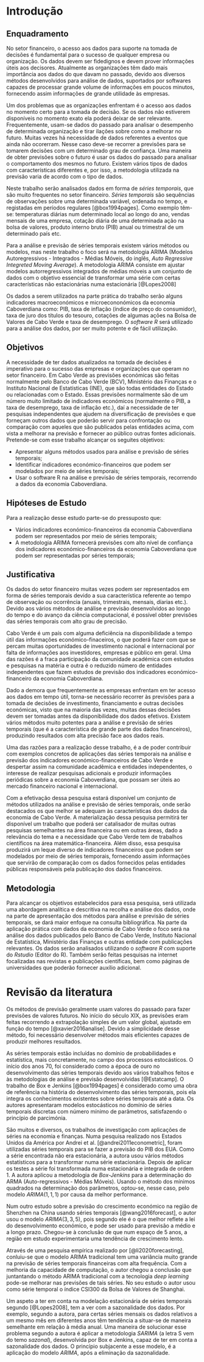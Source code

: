# Introdução

## Enquadramento

\justify 
No setor financeiro, o acesso aos dados para suporte na tomada de decisões é fundamental para o sucesso de qualquer empresa ou organização. Os dados devem ser fidedignos e devem prover informações úteis aos decisores. Atualmente as organizações têm dado mais importância aos dados do que davam no passado, devido aos diversos métodos desenvolvidos para análise de dados, suportados por softwares capazes de processar grande volume de informações em poucos minutos, fornecendo assim informações de grande utilidade às empresas.

Um dos problemas que as organizações enfrentam é o acesso aos dados no momento certo para a tomada de decisão. Se os dados não estiverem disponíveis no momento exato ela poderá deixar de ser relevante. Frequentemente, usam-se dados do passado para analisar o desempenho de determinada organização e tirar ilações sobre como a melhorar no futuro. Muitas vezes há necessidade de dados referentes a eventos que ainda não ocorerram. Nesse caso deve-se recorrer a previsões para se tomarem decisões com um determinado grau de confiança.
Uma maneira de obter previsões sobre o futuro é usar os dados do passado para analisar o  comportamento dos mesmos no futuro. Existem vários tipos de dados com características diferentes e, por isso, a metodologia utilizada na previsão varia de acordo com o tipo de dados.

Neste trabalho serão analisados dados em forma de *séries temporais*, que são muito frequentes no setor financeiro. *Séries temporais* são sequências de observações sobre uma determinada variável, ordenada no tempo, e registadas em períodos regulares [@box1994pages]. Como exemplo têm-se: temperaturas diárias num determinado local ao longo do ano, vendas mensais de uma empresa, cotação diária de uma determinada ação na bolsa de valores, produto interno bruto (PIB) anual ou trimestral de um determinado país etc.

Para a análise e previsão de séries temporais existem vários métodos ou modelos, mas neste trabalho o foco será na metodologia ARIMA (Modelos Autoregressivos - Integrados - Médias Móveis, do inglês, *Auto Regressive Integreted Moving Average*). A metodologia ARIMA consiste em ajustar modelos autorregressivos integrados de médias móveis a um conjunto de dados com o objetivo essencial de transformar uma série com certas características não estacionárias numa estacionária [@Lopes2008]

Os dados a serem utilizados na parte prática do trabalho serão alguns indicadores macroeconómicos e microecononómicos da economia Caboverdiana como: PIB, taxa de inflação (índice de preço do consumidor), taxa de juro dos títulos do tesouro, cotações de algumas ações na Bolsa de Valores de Cabo Verde e  taxa de desemprego. O *software R* será utilizado para a análise dos dados, por ser muito potente e de fácil utilização.

## Objetivos

A necessidade de ter dados atualizados na tomada de decisões é imperativo para o sucesso  das empresas e organizações que operam no setor financeiro. Em Cabo Verde as previsões económicas são feitas normalmente pelo Banco de Cabo Verde (BCV), Ministério das Finanças e o Instituto Nacional de Estatísticas (INE), que são todas entidades do Estado ou relacionadas com o Estado. Essas previsões normalmente são de um número muito limitado de indicadores económicos (normalmente o PIB, a taxa de desemprego, taxa de inflação etc.), daí a necessidade de ter pesquisas independentes que ajudem na diversificação de previsões e que forneçam outros dados que poderão servir para confrontação ou comparação com aqueles que são publicados pelas entidades acima, com vista a melhorar na previsão e fornecer ao público outras fontes adicionais. Pretende-se com esse trabalho alcançar os seguites objetivos:

  * Apresentar alguns métodos usados para análise e previsão de séries temporais;
  * Identificar indicadores económico-financeiros que podem ser modelados por meio de séries temporais;
  * Usar o software R na análise e previsão de séries temporais, recorrendo  a dados da economia Caboverdiana.


## Hipóteses de Estudo

Para a realização desse estudo parte-se do pressuposto que:

  * Vários indicadores económico-financeiros da economia Caboverdiana podem ser representados por meio de séries temporais;
  * A metodologia ARIMA fornecerá previsões com alto nível de confiança dos indicadores económico-financeiros da economia Caboverdiana que podem ser  representadas por séries temporais;
  
## Justificativa

Os dados do setor financeiro muitas vezes podem ser representados em forma de séries temporais devido a sua característica referente ao tempo de observação ou ocorrência (anuais, trimestrais, mensais, díarias etc.). Devido aos vários métodos de análise e previsão desenvolvidos ao longo do tempo e do avanço da ciência computacional, é possível obter previsões das séries temporais com alto grau de precisão.

Cabo Verde é um país com alguma deficiência na disponibilidade a tempo útil das informações económico-finaceiros, o que poderá fazer com que se percam muitas oportunidades de investimento nacional e internacional por falta de informações aos investidores, empresas e público em geral. Uma das razões é a fraca participação da comunidade académica com estudos e pesquisas na matéria e outra é o reduzido número de entidades independentes que fazem estudos de previsão dos indicadores económico-financeiro da economia Caboverdiana.

Dado a demora que frequentemente as empresas enfrentam em ter acesso aos dados em tempo útil, torna-se necessário recorrer às previsões para a tomada de decisões de investimento, financiamento e outras decisões económicas, visto que na maioria das vezes, muitas dessas decisões devem ser tomadas antes da disponibilidade dos dados efetivos. Existem vários métodos muito potentes para a análise e previsão de séries temporais (que é a característica de grande parte dos dados financeiros), produzindo resultados com alta  precisão face aos dados reais.

Uma das razões para a realização desse trabalho, é a de poder contribuir com exemplos concretos de aplicações das séries temporais na análise e previsão dos indicadores económico-financeiros de Cabo Verde e despertar assim na comunidade acadêmica e entidades independentes, o interesse de realizar pesquisas adicionais e produzir informações periódicas sobre a economia Caboverdiana,  que possam ser úteis ao mercado financeiro nacional e internacional.

Com a efetivação dessa pesquisa estará disponível um conjunto de métodos utilizados na análise e previsão de séries temporais, onde serão destacados os que melhor se adequam às características dos dados da economia de Cabo Verde. A materialização dessa pesquisa permitirá ter disponível um trabalho que poderá ser catalisador de muitas outras pesquisas semelhantes na área financeira ou em outras áreas, dado a relevância do tema e a necessidade que Cabo Verde tem de trabalhos científicos na área matemática-financeira. Além disso, essa pesquisa produzirá um leque diverso de indicadores financeiros que podem ser modelados por meio de séries temporais, fornecendo assim informações que servirão de comparação com os dados fornecidos pelas entidades públicas responsáveis pela publicação dos dados financeiros.


## Metodologia

Para alcançar os objetivos estabelecidos para essa pesquisa, será utilizada uma abordagem analítica e descritiva na recolha e análise dos dados, onde na parte de apresentação dos métodos para análise e previsão de séries temporais, se dará maior enfoque na consulta bibliográfica. Na parte da aplicação prática com dados da economia de Cabo Verde o foco será na análise dos dados publicados pelo Banco de Cabo Verde, Instituto Nacional de Estatística, Ministério das Finanças e outras entidade com publicações relevantes. Os dados serão analisados utilizando o *software R* com suporte do *Rstudio* (Editor do R).
Também serão feitas pesquisas na internet focalizadas nas revistas e publicações científicas, bem como páginas de universidades que poderão fornecer auxílio adicional.


# Revisão da literatura

Os métodos de previsão geralmente usam valores do passado para fazer previsões de valores futuros. No início do século XIX, as previsões eram feitas recorrendo a extrapolação simples de um valor global, ajustado em função do tempo [@xavier2016analise]. Devido a simplicidade desse método, foi necessário desenvolver métodos mais eficientes capazes de produzir melhores resultados.

As séries temporais estão incluídas no domínio de probabilidades e estatística, mais concretamente, no campo dos processos estocásticos. O início dos anos 70, foi considerado como a época de ouro no desenvolvimento das séries temporais devido aos vários trabalhos feitos e às metodologias de análise e previsão desenvolvidas [@Estatcamp]. O trabalho de Box e Jenkins [@box1994pages] é considerado como uma obra de referência na história do desenvolvimento das séries temporais, pois ela integra os conhecimentos existentes sobre séries temporais até a data. Os autores apresentaram modelos estocásticos no domínio de séries temporais discretas com número mínimo de parâmetros, satisfazendo o princípio de parcimónia.


São muitos e diversos, os trabalhos de investigação com aplicações de séries na economia e finanças. Numa pesquisa realizado nos Estados Unidos da América por Andrei et al. [@andrei2011econometric], foram utilizadas séries temporais para se fazer a previsão do PIB dos EUA. Como a série encontrada não era estacionária, a autora usou vários métodos estatísticos para a transformar numa série estacionária. Depois de aplicar os testes a série foi transformada numa estacionária e integrada de ordem 1. A autora aplicou a metodologia de *Box-Jenkins* para a determinação do ARMA (Auto-regressivos - Médias Móveis). Usando o método dos mínimos quadrados na determinação dos parâmetros, optou-se, nesse caso, pelo modelo $ARIMA(1, 1, 1)$ por causa da melhor performance.


Num outro estudo sobre a previsão do crescimento económico na região de Shenzhen na China usando séries temporais [@wang2016forecast], o autor usou o modelo $ARIMA(3, 3, 5)$, pois segundo ele é o que melhor reflete a lei do desenvolvimento económico, e pode ser usado para previsão a médio e a longo prazo. Chegou-se à conclusão de que num espaço de 5 anos, a região em estudo experimentaria uma tendência de crescimento lento.


Através de uma pesquisa empírica realizado por [@li2020forecasting], conluiu-se que o modelo ARIMA tradicional tem uma variância muito grande na previsão de séries temporais financeiras com alta frequência. Com a melhoria da capacidade de computação, o autor chegou a conclusão que juntantando o método ARIMA tradicional com a tecnologia *deep learning* pode-se melhorar nas previsões de tais séries. No seu estudo o autor usou como série temporal o índice CSI300 da Bolsa de Valores de Shanghai.


Um aspeto a ter em conta na modelação  estacionária de séries temporais segundo [@Lopes2008], tem a ver com a sazonalidade dos dados. Por exemplo, segundo a autora, para certas séries mensais os dados relativos a um mesmo mês em diferentes anos têm tendência a situar-se de maneira semelhante em relação à média anual. Uma maneira de solucionar esse problema segundo a autora é aplicar a metodologia $SARIMA$ (a letra S vem do temo *sazonal*), desenvolvida por Box e Jenkins, capaz de ter em conta a sazonalidade dos dados. O princípio subjacente a esse modelo, é a aplicação do modelo $ARIMA$, após a eliminação da sazonalidade.


